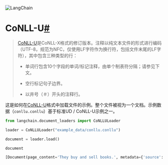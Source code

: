 

<Head>
  <script>
    {
      `(function() {
         var _hmt = _hmt || [];
(function() {
  var hm = document.createElement("script");
  hm.src = "https://hm.baidu.com/hm.js?e60fb290e204e04c5cb6f79b0ac1e697";
  var s = document.getElementsByTagName("script")[0]; 
  s.parentNode.insertBefore(hm, s);
})();
       })();`
    }
  </script>
</Head>

![LangChain](https://pica.zhimg.com/50/v2-56e8bbb52aa271012541c1fe1ceb11a2_r.gif)





CoNLL-U[#](#conll-u "这个标题的永久链接")
================================

> 
> [CoNLL-U](https://universaldependencies.org/format)是CoNLL-X格式的修订版本。注释以纯文本文件的形式进行编码（UTF-8，规范为NFC，仅使用LF字符作为换行符，包括文件末尾的LF字符），其中包含三种类型的行：
> 
> 
> * 单词行包含10个字段的单词/标记注释，由单个制表符分隔；请参见下文。
> 
> * 空行标记句子边界。
> 
> * 以井号（＃）开头的注释行。
> 
> 
> 

这是如何在[CoNLL-U](https://universaldependencies.org/format)格式中加载文件的示例。整个文件被视为一个文档。示例数据（`conllu.conllu`）基于标准UD / CoNLL-U示例之一。

```python
from langchain.document_loaders import CoNLLULoader

```

```python
loader = CoNLLULoader("example_data/conllu.conllu")

```

```python
document = loader.load()

```

```python
document

```

```python
[Document(page_content='They buy and sell books.', metadata={'source': 'example_data/conllu.conllu'})]

```

